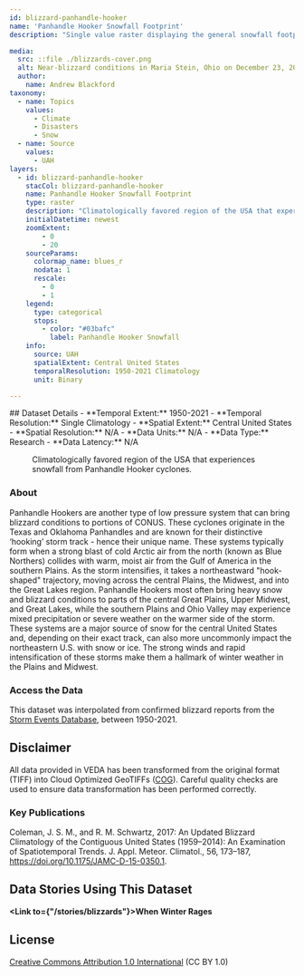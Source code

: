 ```yaml
---
id: blizzard-panhandle-hooker 
name: 'Panhandle Hooker Snowfall Footprint'
description: "Single value raster displaying the general snowfall footprint of a Panhandle Hooker type of mid-latitude cyclone."

media:
  src: ::file ./blizzards-cover.png
  alt: Near-blizzard conditions in Maria Stein, Ohio on December 23, 2022.
  author: 
    name: Andrew Blackford
taxonomy:
  - name: Topics
    values:
      - Climate
      - Disasters
      - Snow
  - name: Source
    values:
      - UAH
layers:
  - id: blizzard-panhandle-hooker 
    stacCol: blizzard-panhandle-hooker 
    name: Panhandle Hooker Snowfall Footprint
    type: raster
    description: "Climatologically favored region of the USA that experiences snowfall from Panhandle Hooker cyclones."
    initialDatetime: newest
    zoomExtent:
        - 0
        - 20
    sourceParams:
      colormap_name: blues_r    
      nodata: 1
      rescale:
        - 0
        - 1
    legend:
      type: categorical
      stops:
        - color: "#03bafc"
          label: Panhandle Hooker Snowfall
    info:
      source: UAH
      spatialExtent: Central United States
      temporalResolution: 1950-2021 Climatology
      unit: Binary

---
```

<Block>
  <Prose>
  ## Dataset Details
  - **Temporal Extent:** 1950-2021
  - **Temporal Resolution:** Single Climatology
  - **Spatial Extent:** Central United States
  - **Spatial Resolution:** N/A
  - **Data Units:** N/A
  - **Data Type:** Research
  - **Data Latency:** N/A
  </Prose>
<Figure>
  <Map
    center={[-92,41]}
    zoom={3}
    datasetId='blizzard-panhandle-hooker '
    layerId='blizzard-panhandle-hooker '
    dateTime='1950-01-01'
  />
  <Caption
    attrAuthor='NASA'
    attrUrl='https://nasa.gov/'
  >
    Climatologically favored region of the USA that experiences snowfall from Panhandle Hooker cyclones.
  </Caption>
</Figure>
</Block>

<Block>
  <Prose>

  ### About

  Panhandle Hookers are another type of low pressure system that can bring blizzard conditions to portions of CONUS. These cyclones originate in the Texas and Oklahoma Panhandles and are known for their distinctive ‘hooking’ storm track - hence their unique name. These systems typically form when a strong blast of cold Arctic air from the north (known as Blue Northers) collides with warm, moist air from the Gulf of America in the southern Plains. As the storm intensifies, it takes a northeastward "hook-shaped" trajectory, moving across the central Plains, the Midwest, and into the Great Lakes region. Panhandle Hookers most often bring heavy snow and blizzard conditions to parts of the central Great Plains, Upper Midwest, and Great Lakes, while the southern Plains and Ohio Valley may experience mixed precipitation or severe weather on the warmer side of the storm. These systems are a major source of snow for the central United States and, depending on their exact track, can also more uncommonly impact the northeastern U.S. with snow or ice. The strong winds and rapid intensification of these storms make them a hallmark of winter weather in the Plains and Midwest.
  </Prose>
</Block>

<Block>
  <Prose>
  
  ### Access the Data

  This dataset was interpolated from confirmed blizzard reports from the [Storm Events Database](https://www.ncdc.noaa.gov/stormevents/), between 1950-2021. 

  </Prose>
</Block>

<Block>
  <Prose>
  
  ## Disclaimer

  All data provided in VEDA has been transformed from the original format (TIFF) into Cloud Optimized GeoTIFFs ([COG](https://www.cogeo.org)). Careful quality checks are used to ensure data transformation has been performed correctly.  
  
  </Prose>
</Block>

<Block>
  <Prose>

  ### Key Publications
  
  Coleman, J. S. M., and R. M. Schwartz, 2017: An Updated Blizzard Climatology of the Contiguous United States (1959–2014): An Examination of Spatiotemporal Trends. J. Appl. Meteor. Climatol., 56, 173–187, https://doi.org/10.1175/JAMC-D-15-0350.1.

  </Prose>
</Block>

<Block>
  <Prose>
  
  ## Data Stories Using This Dataset
  
  **<Link to={"/stories/blizzards"}>When Winter Rages</Link>**

  </Prose>
</Block>

<Block>
  <Prose>
  
  ## License
  
  [Creative Commons Attribution 1.0 International](https://creativecommons.org/publicdomain/zero/1.0/legalcode) (CC BY 1.0)

  </Prose>
</Block>